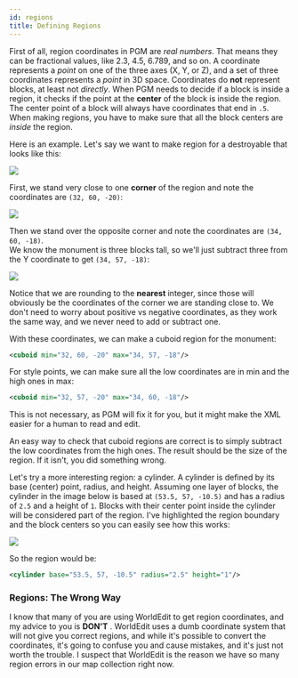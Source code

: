 ```yaml
---
id: regions
title: Defining Regions
---
```


First of all, region coordinates in PGM are _real numbers_. That means they can be fractional values, like 2.3, 4.5, 6.789, and so on. A coordinate represents a _point_ on one of the three axes (X, Y, or Z), and a set of three coordinates represents a _point_ in 3D space. Coordinates do **not** represent blocks, at least not _directly_. When PGM needs to decide if a block is inside a region, it checks if the point at the **center** of the block is inside the region. The center point of a block will always have coordinates that end in `.5`. When making regions, you have to make sure that all the block centers are _inside_ the region.

Here is an example. Let's say we want to make region for a destroyable that looks like this:

![](https://i.imgur.com/q9NMNuV.png)

First, we stand very close to one **corner** of the region and note the coordinates are `(32, 60, -20)`:

![](https://i.imgur.com/OzvGnlJ.png)

Then we stand over the opposite corner and note the coordinates are `(34, 60, -18)`.<br/> We know the monument is three blocks tall, so we'll just subtract three from the Y coordinate to get `(34, 57, -18)`:

![](https://i.imgur.com/mNeLmU8.png)

Notice that we are rounding to the **nearest** integer, since those will obviously be the coordinates of the corner we are standing close to. We don't need to worry about positive vs negative coordinates, as they work the same way, and we never need to add or subtract one.

With these coordinates, we can make a cuboid region for the monument:

```xml
<cuboid min="32, 60, -20" max="34, 57, -18"/>
```

For style points, we can make sure all the low coordinates are in min and the high ones in max:

```xml
<cuboid min="32, 57, -20" max="34, 60, -18"/>
```

This is not necessary, as PGM will fix it for you, but it might make the XML easier for a human to read and edit.

An easy way to check that cuboid regions are correct is to simply subtract the low coordinates from the high ones. The result should be the size of the region. If it isn't, you did something wrong.

Let's try a more interesting region: a cylinder. A cylinder is defined by its base (center) point, radius, and height. Assuming one layer of blocks, the cylinder in the image below is based at `(53.5, 57, -10.5)` and has a radius of `2.5` and a height of `1`. Blocks with their center point inside the cylinder will be considered part of the region. I've highlighted the region boundary and the block centers so you can easily see how this works:

![](https://i.imgur.com/OgME3KK.png)

So the region would be:

```xml
<cylinder base="53.5, 57, -10.5" radius="2.5" height="1"/>
```

### Regions: The Wrong Way

I know that many of you are using WorldEdit to get region coordinates, and my advice to you is **DON'T** . WorldEdit uses a dumb coordinate system that will not give you correct regions, and while it's possible to convert the coordinates, it's going to confuse you and cause mistakes, and it's just not worth the trouble. I suspect that WorldEdit is the reason we have so many region errors in our map collection right now.
